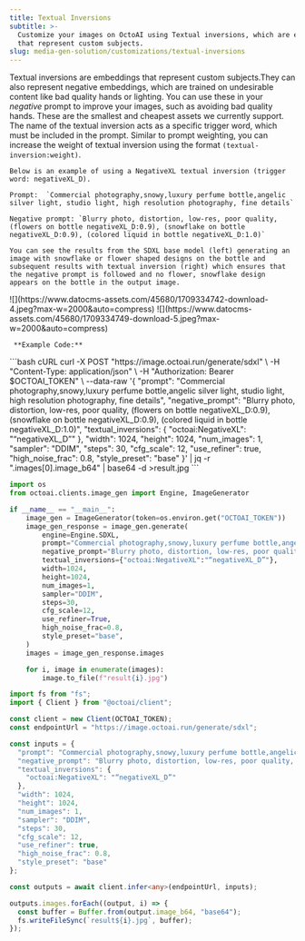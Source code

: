 ```yaml
---
title: Textual Inversions
subtitle: >-
  Customize your images on OctoAI using Textual inversions, which are embeddings
  that represent custom subjects.
slug: media-gen-solution/customizations/textual-inversions
---
```



Textual inversions are embeddings that represent custom subjects.They can also represent negative embeddings, which are trained on undesirable content like bad quality hands or lighting. You can use these in your _negative_ prompt to improve your images, such as avoiding bad quality hands. These are the smallest and cheapest assets we currently support.  
 The name of the textual inversion acts as a specific trigger word, which must be included in the prompt. Similar to prompt weighting, you can increase the weight of textual inversion using the format `(textual-inversion:weight)`.

    Below is an example of using a NegativeXL textual inversion (trigger word: negativeXL_D).
    
    Prompt:  `Commercial photography,snowy,luxury perfume bottle,angelic silver light, studio light, high resolution photography, fine details`
    
    Negative prompt: `Blurry photo, distortion, low-res, poor quality, (flowers on bottle negativeXL_D:0.9), (snowflake on bottle negativeXL_D:0.9), (colored liquid in bottle negativeXL_D:1.0)`

    You can see the results from the SDXL base model (left) generating an image with snowflake or flower shaped designs on the bottle and subsequent results with textual inversion (right) which ensures that the negative prompt is followed and no flower, snowflake design appears on the bottle in the output image. 

<CardGroup cols={2}>
  <Card title="Using SDXL base model">
 ![](https://www.datocms-assets.com/45680/1709334742-download-4.jpeg?max-w=2000&auto=compress) 
  </Card>
  <Card title="Using SDXL with textual inversion">
 ![](https://www.datocms-assets.com/45680/1709334749-download-5.jpeg?max-w=2000&auto=compress) 
 </Card>
</CardGroup>
 
     **Example Code:**
<CodeGroup>
```bash cURL
curl -X POST "https://image.octoai.run/generate/sdxl" \
    -H "Content-Type: application/json" \
    -H "Authorization: Bearer $OCTOAI_TOKEN" \
    --data-raw '{
        "prompt": "Commercial photography,snowy,luxury perfume bottle,angelic silver light, studio light, high resolution photography, fine details",
        "negative_prompt": "Blurry photo, distortion, low-res, poor quality, (flowers on bottle negativeXL_D:0.9), (snowflake on bottle negativeXL_D:0.9), (colored liquid in bottle negativeXL_D:1.0)",
        "textual_inversions": {
            "octoai:NegativeXL": "“negativeXL_D”"
        },
        "width": 1024,
        "height": 1024,
        "num_images": 1,
        "sampler": "DDIM",
        "steps": 30,
        "cfg_scale": 12,
        "use_refiner": true,
        "high_noise_frac": 0.8,
        "style_preset": "base"
    }' | jq -r ".images[0].image_b64" | base64 -d >result.jpg
```

```Python Python
import os
from octoai.clients.image_gen import Engine, ImageGenerator

if __name__ == "__main__":
    image_gen = ImageGenerator(token=os.environ.get("OCTOAI_TOKEN"))
    image_gen_response = image_gen.generate(
        engine=Engine.SDXL,
        prompt="Commercial photography,snowy,luxury perfume bottle,angelic silver light, studio light, high resolution photography, fine details",
        negative_prompt="Blurry photo, distortion, low-res, poor quality, (flowers on bottle negativeXL_D:0.9), (snowflake on bottle negativeXL_D:0.9), (colored liquid in bottle negativeXL_D:1.0)",
        textual_inversions={"octoai:NegativeXL":"“negativeXL_D”"},
        width=1024,
        height=1024,
        num_images=1,
        sampler="DDIM",
        steps=30,
        cfg_scale=12,
        use_refiner=True,
        high_noise_frac=0.8,
        style_preset="base",
    )
    images = image_gen_response.images

    for i, image in enumerate(images):
        image.to_file(f"result{i}.jpg")
```
```typescript Typescript
import fs from "fs";
import { Client } from "@octoai/client";

const client = new Client(OCTOAI_TOKEN);
const endpointUrl = "https://image.octoai.run/generate/sdxl";

const inputs = {
  "prompt": "Commercial photography,snowy,luxury perfume bottle,angelic silver light, studio light, high resolution photography, fine details",
  "negative_prompt": "Blurry photo, distortion, low-res, poor quality, (flowers on bottle negativeXL_D:0.9), (snowflake on bottle negativeXL_D:0.9), (colored liquid in bottle negativeXL_D:1.0)",
  "textual_inversions": {
    "octoai:NegativeXL": "“negativeXL_D”"
  },
  "width": 1024,
  "height": 1024,
  "num_images": 1,
  "sampler": "DDIM",
  "steps": 30,
  "cfg_scale": 12,
  "use_refiner": true,
  "high_noise_frac": 0.8,
  "style_preset": "base"
};

const outputs = await client.infer<any>(endpointUrl, inputs);

outputs.images.forEach((output, i) => {
  const buffer = Buffer.from(output.image_b64, "base64");
  fs.writeFileSync(`result${i}.jpg`, buffer);
});
```
</CodeGroup>
